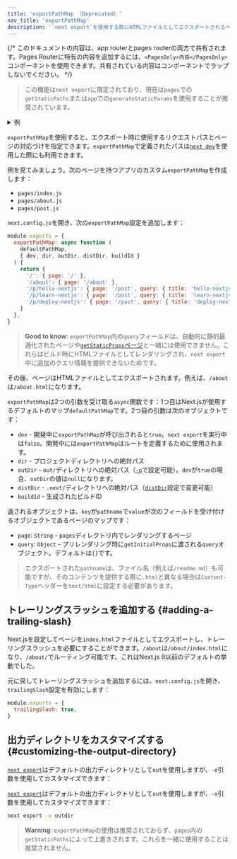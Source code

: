 ```yaml
---
title: 'exportPathMap （Deprecated）'
nav_title: 'exportPathMap'
description: '`next export`を使用する際にHTMLファイルとしてエクスポートされるページをカスタマイズします。'
---
```


{/* このドキュメントの内容は、app routerとpages routerの両方で共有されます。Pages Routerに特有の内容を追加するには、`<PagesOnly>内容</PagesOnly>` コンポーネントを使用できます。共有されている内容はコンポーネントでラップしないでください。 */}

> この機能は`next export`に限定されており、現在は`pages`での`getStaticPaths`または`app`での`generateStaticParams`を使用することが推奨されています。

<details>
  <summary>例</summary>

- [Static Export](https://github.com/vercel/next.js/tree/canary/examples/with-static-export)

</details>

`exportPathMap`を使用すると、エクスポート時に使用するリクエストパスとページの対応づけを指定できます。`exportPathMap`で定義されたパスは[`next dev`](/docs/app/api-reference/cli/next#next-dev-options)を使用した際にも利用できます。

例を見てみましょう。次のページを持つアプリのカスタム`exportPathMap`を作成します：

- `pages/index.js`
- `pages/about.js`
- `pages/post.js`

`next.config.js`を開き、次の`exportPathMap`設定を追加します：

```js title="next.config.js"
module.exports = {
  exportPathMap: async function (
    defaultPathMap,
    { dev, dir, outDir, distDir, buildId }
  ) {
    return {
      '/': { page: '/' },
      '/about': { page: '/about' },
      '/p/hello-nextjs': { page: '/post', query: { title: 'hello-nextjs' } },
      '/p/learn-nextjs': { page: '/post', query: { title: 'learn-nextjs' } },
      '/p/deploy-nextjs': { page: '/post', query: { title: 'deploy-nextjs' } },
    }
  },
}
```

> **Good to know**: `exportPathMap`内の`query`フィールドは、自動的に静的最適化されたページや[`getStaticProps`ページ](https://nextjs.org/docs/canary/pages/building-your-application/data-fetching/get-static-props)と一緒には使用できません。これらはビルド時にHTMLファイルとしてレンダリングされ、`next export`中に追加のクエリ情報を提供できないためです。

その後、ページはHTMLファイルとしてエクスポートされます。例えば、`/about`は`/about.html`になります。

`exportPathMap`は2つの引数を受け取る`async`関数です：1つ目はNext.jsが使用するデフォルトのマップ`defaultPathMap`です。2つ目の引数は次のオブジェクトです：

- `dev` - 開発中に`exportPathMap`が呼び出されると`true`。`next export`を実行中は`false`。開発中には`exportPathMap`はルートを定義するために使用されます。
- `dir` - プロジェクトディレクトリへの絶対パス
- `outDir` - `out/`ディレクトリへの絶対パス（[`-o`](#customizing-the-output-directory)で設定可能）。`dev`が`true`の場合、`outDir`の値は`null`になります。
- `distDir` - `.next/`ディレクトリへの絶対パス（[`distDir`](https://nextjs.org/docs/canary/pages/api-reference/next-config-js/distDir)設定で変更可能）
- `buildId` - 生成されたビルドID

返されるオブジェクトは、`key`が`pathname`で`value`が次のフィールドを受け付けるオブジェクトであるページのマップです：

- `page`: `String` - `pages`ディレクトリ内でレンダリングするページ
- `query`: `Object` - プリレンダリング時に`getInitialProps`に渡される`query`オブジェクト。デフォルトは`{}`です。

> エクスポートされた`pathname`は、ファイル名（例えば`/readme.md`）も可能ですが、そのコンテンツを提供する際に`.html`と異なる場合は`Content-Type`ヘッダーを`text/html`に設定する必要があります。

## トレーリングスラッシュを追加する {#adding-a-trailing-slash}

Next.jsを設定してページを`index.html`ファイルとしてエクスポートし、トレーリングスラッシュを必要にすることができます。`/about`は`/about/index.html`になり、`/about/`でルーティング可能です。これはNext.js 9以前のデフォルトの挙動でした。

元に戻してトレーリングスラッシュを追加するには、`next.config.js`を開き、`trailingSlash`設定を有効にします：

```js title="next.config.js"
module.exports = {
  trailingSlash: true,
}
```

## 出力ディレクトリをカスタマイズする {#customizing-the-output-directory}

<AppOnly>

[`next export`](/docs/app/building-your-application/deploying/static-exports)はデフォルトの出力ディレクトリとして`out`を使用しますが、`-o`引数を使用してカスタマイズできます：

</AppOnly>

<PagesOnly>

[`next export`](https://nextjs.org/docs/canary/pages/building-your-application/deploying/static-exports)はデフォルトの出力ディレクトリとして`out`を使用しますが、`-o`引数を使用してカスタマイズできます：

</PagesOnly>

```bash title="Terminal"
next export -o outdir
```

> **Warning**: `exportPathMap`の使用は推奨されておらず、`pages`内の`getStaticPaths`によって上書きされます。これらを一緒に使用することは推奨されません。
